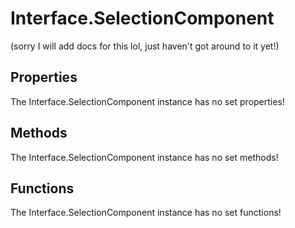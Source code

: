 [//]: # (This file was automatically compiled through the Generator luau code under this repository)
[//]: # (if you want to edit the documentation of discord-luau, please write changes)
[//]: # (to the discord-luau repository itself, we extract the comments from discord-luau and translate)
[//]: # (them into markdown files that Nextra can interpret!)

[//]: # (----- NEXTRA COMPONENTS IMPORT ----- )


[//]: # (----- DOCUMENT HEADER ----- )

# Interface.SelectionComponent

(sorry I will add docs for this lol, just haven't got around to it yet!)

[//]: # (----- DOCUMENT PROPERTIES ----- )

## Properties

The Interface.SelectionComponent instance has no set properties!

[//]: # (----- DOCUMENT METHODS ----- )

## Methods

The Interface.SelectionComponent instance has no set methods!

[//]: # (----- DOCUMENT FUNCTIONS ----- )

## Functions

The Interface.SelectionComponent instance has no set functions!


